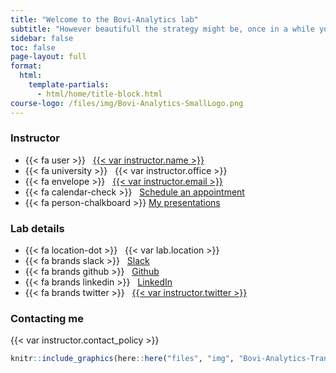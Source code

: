 ```yaml
---
title: "Welcome to the Bovi-Analytics lab"
subtitle: "However beautifull the strategy might be, once in a while you should look at the data"
sidebar: false
toc: false
page-layout: full
format:
  html:
    template-partials:
      - html/home/title-block.html
course-logo: /files/img/Bovi-Analytics-SmallLogo.png
---
```


::: home
::: {.grid .course-details}
::: {.g-col-12 .g-col-sm-6 .g-col-md-4}
### Instructor

-   {{< fa user >}}   [{{< var instructor.name >}}](%7B%7B%3C%20var%20instructor.url%20%3E%7D%7D)
-   {{< fa university >}}   {{< var instructor.office >}}
-   {{< fa envelope >}}   <a href="mailto:{{< var instructor.email >}}">{{< var instructor.email >}}</a>
-   {{< fa calendar-check >}}   [Schedule an appointment](%7B%7B%3C%20var%20instructor.appointment_url%20%3E%7D%7D)
-   {{< fa person-chalkboard >}} [My presentations](https://bovi-analytics.com/researchers/miel-hostens.html#contributions-to-congresses-symposia-and-workshops)
:::

::: {.g-col-12 .g-col-sm-6 .g-col-md-4}
### Lab details

-   {{< fa location-dot >}}   {{< var lab.location >}}
-   {{< fa brands slack >}}   [Slack](%7B%7B%3C%20var%20lab.slack%20%3E%7D%7D)
-   {{< fa brands github >}}   [Github](%7B%7B%3C%20var%20lab.github%20%3E%7D%7D)
-   {{< fa brands linkedin >}}   [LinkedIn](%7B%7B%3C%20var%20lab.linkedin%20%3E%7D%7D)
-   {{< fa brands twitter >}}   [{{< var instructor.twitter >}}](https://www.twitter.com/%7B%7B%3C%20var%20instructor.twitter%20%3E%7D%7D)

:::

::: {.g-col-12 .g-col-md-4 .contact-policy}
### Contacting me

{{< var instructor.contact_policy >}}
:::
:::

```r
knitr::include_graphics(here::here("files", "img", "Bovi-Analytics-Transparent.png"), error = FALSE)
```
:::
